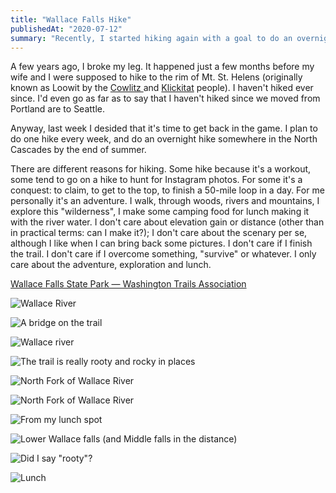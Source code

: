 ```yaml
---
title: "Wallace Falls Hike"
publishedAt: "2020-07-12"
summary: "Recently, I started hiking again with a goal to do an overnight hike in the North Cascades by the end of summer. Here's a bunch of photos from Wallace Falls trail."
---
```


A few years ago, I broke my leg. It happened just a few months before my wife and I were supposed to hike to the rim of Mt. St. Helens (originally known as Loowit by the [Cowlitz ](https://www.cowlitz.org/)and [Klickitat](https://en.wikipedia.org/wiki/Klickitat_people) people). I haven't hiked ever since. I'd even go as far as to say that I haven't hiked since we moved from Portland are to Seattle.

Anyway, last week I desided that it's time to get back in the game. I plan to do one hike every week, and do an overnight hike somewhere in the North Cascades by the end of summer.

There are different reasons for hiking. Some hike because it's a workout, some tend to go on a hike to hunt for Instagram photos. For some it's a conquest: to claim, to get to the top, to finish a 50-mile loop in a day. For me personally it's an adventure. I walk, through woods, rivers and mountains, I explore this "wilderness", I make some camping food for lunch making it with the river water. I don't care about elevation gain or distance (other than in practical terms: can I make it?); I don't care about the scenary per se, although I like when I can bring back some pictures. I don't care if I finish the trail. I don't care if I overcome something, "survive" or whatever. I only care about the adventure, exploration and lunch.

[Wallace Falls State Park — Washington Trails Association](https://www.wta.org/go-hiking/hikes/wallace-falls)

![Wallace River](https://cdn.sanity.io/images/n3o7a5dl/production/78bcf907c6f2666aaf17c1fa3dfbe8315e817e99-2000x1500.png)

![A bridge on the trail](https://cdn.sanity.io/images/n3o7a5dl/production/b292425e86975bf788185454a9d18525de5f6347-1600x2134.png)

![Wallace river](https://cdn.sanity.io/images/n3o7a5dl/production/4eb9ef08b7d2cd4410dd869a07ed39cec7663edc-2000x2667.png)

![The trail is really rooty and rocky in places](https://cdn.sanity.io/images/n3o7a5dl/production/c823c2202984fbd7465030d3cb59a57b9013b2fc-2000x2667.png)

![North Fork of Wallace River](https://cdn.sanity.io/images/n3o7a5dl/production/9f987259a2acba0689882f5ec7171872381467f2-1600x2134.png)

![North Fork of Wallace River](https://cdn.sanity.io/images/n3o7a5dl/production/98532bbde2cd63205867f0315cfe05125c5a4ff4-2000x2667.png)

![From my lunch spot](https://cdn.sanity.io/images/n3o7a5dl/production/05fd0a5d53765a7f2af483f776ce9c9b1f956dbb-2000x1500.png)

![Lower Wallace falls (and Middle falls in the distance)](https://cdn.sanity.io/images/n3o7a5dl/production/86687c8f4907947a38edc397f92bb050bdf7ef23-2000x2667.png)

![Did I say "rooty"?](https://cdn.sanity.io/images/n3o7a5dl/production/ee4736c8df0e71622a1a5f39a22638f824a2c548-1600x2134.png)

![Lunch](https://cdn.sanity.io/images/n3o7a5dl/production/e26bb5dfcbc302ca762ef72087349e06e55d79e7-2000x2667.png)
